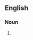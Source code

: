 {{also|manboob|man boob}}
==English==

===Noun===
{{en-noun|head=[[man]]-[[boob]]}}

# {{alternative spelling of|man boob|lang=en}}